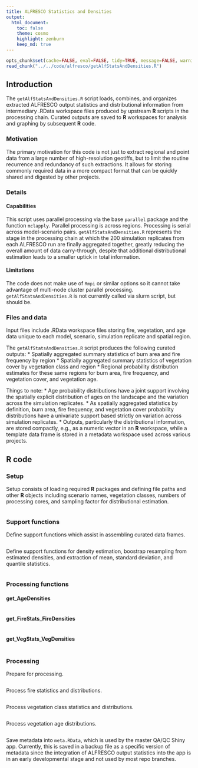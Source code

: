```yaml
---
title: ALFRESCO Statistics and Densities
output:
  html_document:
    toc: false
    theme: cosmo
    highlight: zenburn
    keep_md: true
---
```


```r
opts_chunk$set(cache=FALSE, eval=FALSE, tidy=TRUE, message=FALSE, warning=FALSE)
read_chunk("../../code/alfresco/getAlfStatsAndDensities.R")
```

## Introduction

The `getAlfStatsAndDensities.R` script loads, combines, and organizes extracted ALFRESCO output statistics and distributional information from intermediary .RData workspace files produced by upstream **R** scripts in the processing chain.
Curated outputs are saved to **R** workspaces for analysis and graphing by subsequent **R** code.

### Motivation
The primary motivation for this code is not just to extract regional and point data from a large number of high-resolution geotiffs,
but to limit the routine recurrence and redundancy of such extractions.
It allows for storing commonly required data in a more compact format that can be quickly shared and digested by other projects.

### Details

#### Capabilities
This script uses parallel processing via the base `parallel` package and the function `mclapply`.
Parallel processing is across regions.
Processing is serial across model-scenario pairs.
`getAlfStatsAndDensities.R` represents the stage in the processing chain at which the 200 simulation replicates from each ALFRESCO run are finally aggregated together, greatly reducing the overall amount of data carry-through,
despite that additional distributional estimation leads to a smaller uptick in total information.

#### Limitations
The code does not make use of `Rmpi` or similar options so it cannot take advantage of multi-node cluster parallel processing.
`getAlfStatsAndDensities.R` is not currently called via slurm script, but should be.

### Files and data
Input files include .RData workspace files storing fire, vegetation, and age data unique to each model, scenario, simulation replicate and spatial region.

The `getAlfStatsAndDensities.R` script produces the following curated outputs:
* Spatially aggregated summary statistics of burn area and fire frequency by region
* Spatially aggregated summary statistics of vegetation cover by vegetation class and region
* Regional probability distribution estimates for these same regions for burn area, fire frequency, and vegetation cover, and vegetation age.

Things to note:
* Age probability distributions have a joint support involving the spatially explicit distribution of ages on the landscape and the variation across the simulation replicates.
* As spatially aggregated statistics by definition, burn area, fire frequency, and vegetation cover probability distributions have a univariate support based strictly on variation across simulation replicates.
* Outputs, particularly the distributional information, are stored compactly, e.g., as a numeric vector in an **R** workspace, while a template data frame is stored in a metadata workspace used across various projects.

## R code

### Setup
Setup consists of loading required **R** packages and defining file paths and other **R** objects including scenario names, vegetation classes, numbers of processing cores, and sampling factor for distributional estimation.

```r
```

### Support functions
Define support functions which assist in assembling curated data frames.

```r
```

Define support functions for density estimation, boostrap resampling from estimated densities, and extraction of mean, standard deviation, and quantile statistics.

```r
```

### Processing functions
#### get_AgeDensities

```r
```

#### get_FireStats_FireDensities

```r
```

#### get_VegStats_VegDensities

```r
```

### Processing
Prepare for processing.

```r
```

Process fire statistics and distributions.

```r
```

Process vegetation class statistics and distributions.

```r
```

Process vegetation age distributions.

```r
```

Save metadata into `meta.RData`, which is used by the master QA/QC Shiny app.
Currently, this is saved in a backup file as a specific version of metadata since the integration of ALFRESCO output statistics into the app is in an early developmental stage and not used by most repo branches.

```r
```
